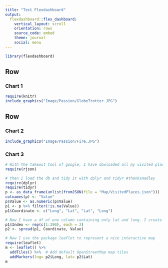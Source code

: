 ```yaml
---
title: "Test Flexdashboard"
output: 
  flexdashboard::flex_dashboard:
    vertical_layout: scroll
    orientation: rows
    source_code: embed
    theme: journal
    social: menu
---
```

```r
library(flexdashboard)
```
Row
-------------------------------------
    
### Chart 1
    
```r
require(knitr)
include_graphics("Image/Passion/GlobeTrotter.JPG")
```

Row
-------------------------------------
    
### Chart 2
    
```r
include_graphics("Image/Passion/Fire.JPG")
```
    
### Chart 3

```r
# With the takeout tool of google, I have dowloaded all my visited place from my google map. The file format is json. To open it in R I require the rjson package
require(rjson)

# then I load the db and tidy it with dplyr and tidyr #thanksHadley
require(dplyr)
require(tidyr)
p <- as_data_frame(unlist(fromJSON(file = "Map/VisitedPlaces.json")))
colnames(p) <- "Value"
p$Value <- as.numeric(p$Value)
p1 <- p %>% filter(!is.na(Value))
p1$Coordinate <- c("Long", "Lat", "Lat", "Long")

# Now I have a df of one column containing only lat and long. I create an index column representating the location in number. Then I spread Coordinate column to make the df tidy
p1$Index <- rep(c(1:390), each = 2)
p2 <- spread(p1, Coordinate, Value)

# Now I use the package leaflet to represent a nice interactive map
require(leaflet)
m <- leaflet() %>%
  addTiles() %>%  # Add default OpenStreetMap map tiles
  addMarkers(lng= p2$Long, lat= p2$Lat) 
m
```
